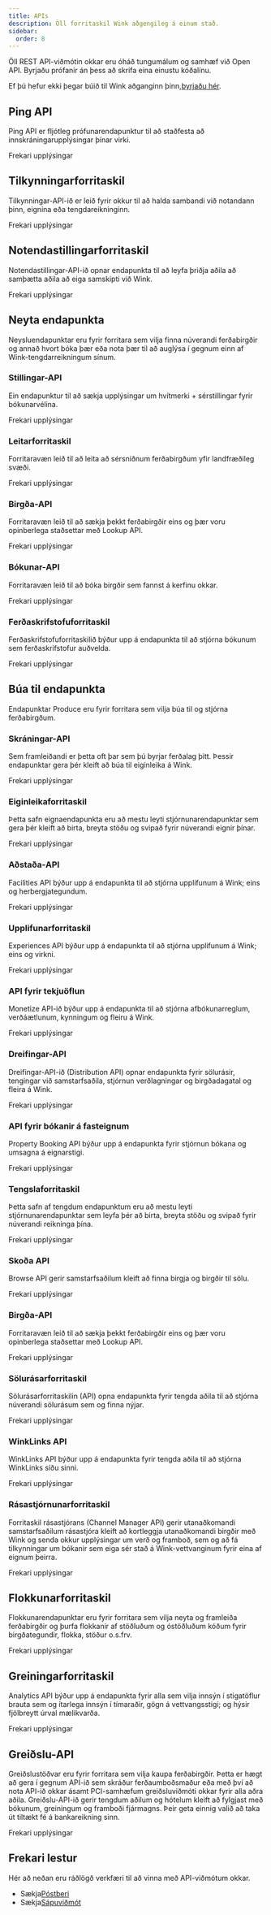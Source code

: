 ```yaml
---
title: APIs
description: Öll forritaskil Wink aðgengileg á einum stað.
sidebar:
  order: 8
---
```


Öll REST API-viðmótin okkar eru óháð tungumálum og samhæf við Open API. Byrjaðu prófanir án þess að skrifa eina einustu kóðalínu.

Ef þú hefur ekki þegar búið til Wink aðganginn þinn,[byrjaðu hér](/user/register).

## Ping API

Ping API er fljótleg prófunarendapunktur til að staðfesta að innskráningarupplýsingar þínar virki.

<LinkButton href="https://docs.wink.travel/ping" variant="secondary" icon="external" target="_blank">
  Frekari upplýsingar
</LinkButton>


## Tilkynningarforritaskil

Tilkynningar-API-ið er leið fyrir okkur til að halda sambandi við notandann þinn, eignina eða tengdareikninginn.

<LinkButton href="https://docs.wink.travel/notifications" variant="secondary" icon="external" target="_blank">
  Frekari upplýsingar
</LinkButton>


## Notendastillingarforritaskil

Notendastillingar-API-ið opnar endapunkta til að leyfa þriðja aðila að samþætta aðila að eiga samskipti við Wink.

<LinkButton href="https://docs.wink.travel/user-settings" variant="secondary" icon="external" target="_blank">
  Frekari upplýsingar
</LinkButton>


## Neyta endapunkta

Neysluendapunktar eru fyrir forritara sem vilja finna núverandi ferðabirgðir og annað hvort bóka þær eða nota þær til að auglýsa í gegnum einn af Wink-tengdarreikningum sínum.

### Stillingar-API

Ein endapunktur til að sækja upplýsingar um hvítmerki + sérstillingar fyrir bókunarvélina.

<LinkButton href="https://docs.wink.travel/engine-client" variant="secondary" icon="external" target="_blank">
  Frekari upplýsingar
</LinkButton>


### Leitarforritaskil

Forritaravæn leið til að leita að sérsniðnum ferðabirgðum yfir landfræðileg svæði.

<LinkButton href="https://docs.wink.travel/lookup" variant="secondary" icon="external" target="_blank">
  Frekari upplýsingar
</LinkButton>


### Birgða-API

Forritaravæn leið til að sækja þekkt ferðabirgðir eins og þær voru opinberlega staðsettar með Lookup API.

<LinkButton href="https://docs.wink.travel/inventory" variant="secondary" icon="external" target="_blank">
  Frekari upplýsingar
</LinkButton>


### Bókunar-API

Forritaravæn leið til að bóka birgðir sem fannst á kerfinu okkar.

<LinkButton href="https://docs.wink.travel/booking" variant="secondary" icon="external" target="_blank">
  Frekari upplýsingar
</LinkButton>


### Ferðaskrifstofuforritaskil

Ferðaskrifstofuforritaskilið býður upp á endapunkta til að stjórna bókunum sem ferðaskrifstofur auðvelda.

<LinkButton href="https://docs.wink.travel/travel-agent" variant="secondary" icon="external" target="_blank">
  Frekari upplýsingar
</LinkButton>


## Búa til endapunkta

Endapunktar Produce eru fyrir forritara sem vilja búa til og stjórna ferðabirgðum.

### Skráningar-API

Sem framleiðandi er þetta oft þar sem þú byrjar ferðalag þitt. Þessir endapunktar gera þér kleift að búa til eiginleika á Wink.

<LinkButton href="https://docs.wink.travel/extranet/property/register" variant="secondary" icon="external" target="_blank">
  Frekari upplýsingar
</LinkButton>


### Eiginleikaforritaskil

Þetta safn eignaendapunkta eru að mestu leyti stjórnunarendapunktar sem gera þér kleift að birta, breyta stöðu og svipað fyrir núverandi eignir þínar.

<LinkButton href="https://docs.wink.travel/extranet/property" variant="secondary" icon="external" target="_blank">
  Frekari upplýsingar
</LinkButton>


### Aðstaða-API

Facilities API býður upp á endapunkta til að stjórna upplifunum á Wink; eins og herbergjategundum.

<LinkButton href="https://docs.wink.travel/extranet/facilities" variant="secondary" icon="external" target="_blank">
  Frekari upplýsingar
</LinkButton>


### Upplifunarforritaskil

Experiences API býður upp á endapunkta til að stjórna upplifunum á Wink; eins og virkni.

<LinkButton href="https://docs.wink.travel/extranet/experiences" variant="secondary" icon="external" target="_blank">
  Frekari upplýsingar
</LinkButton>


### API fyrir tekjuöflun

Monetize API-ið býður upp á endapunkta til að stjórna afbókunarreglum, verðáætlunum, kynningum og fleiru á Wink.

<LinkButton href="https://docs.wink.travel/extranet/monetize" variant="secondary" icon="external" target="_blank">
  Frekari upplýsingar
</LinkButton>


### Dreifingar-API

Dreifingar-API-ið (Distribution API) opnar endapunkta fyrir sölurásir, tengingar við samstarfsaðila, stjórnun verðlagningar og birgðadagatal og fleira á Wink.

<LinkButton href="https://docs.wink.travel/extranet/distribution" variant="secondary" icon="external" target="_blank">
  Frekari upplýsingar
</LinkButton>


### API fyrir bókanir á fasteignum

Property Booking API býður upp á endapunkta fyrir stjórnun bókana og umsagna á eignarstigi.

<LinkButton href="https://docs.wink.travel/extranet/booking" variant="secondary" icon="external" target="_blank">
  Frekari upplýsingar
</LinkButton>


### Tengslaforritaskil

Þetta safn af tengdum endapunktum eru að mestu leyti stjórnunarendapunktar sem leyfa þér að birta, breyta stöðu og svipað fyrir núverandi reikninga þína.

<LinkButton href="https://docs.wink.travel/affiliate" variant="secondary" icon="external" target="_blank">
  Frekari upplýsingar
</LinkButton>


### Skoða API

Browse API gerir samstarfsaðilum kleift að finna birgja og birgðir til sölu.

<LinkButton href="https://docs.wink.travel/affiliate/browse" variant="secondary" icon="external" target="_blank">
  Frekari upplýsingar
</LinkButton>


### Birgða-API

Forritaravæn leið til að sækja þekkt ferðabirgðir eins og þær voru opinberlega staðsettar með Lookup API.

<LinkButton href="https://docs.wink.travel/affiliate/inventory" variant="secondary" icon="external" target="_blank">
  Frekari upplýsingar
</LinkButton>


### Sölurásarforritaskil

Sölurásarforritaskilin (API) opna endapunkta fyrir tengda aðila til að stjórna núverandi sölurásum sem og finna nýjar.

<LinkButton href="https://docs.wink.travel/affiliate/sales-channel" variant="secondary" icon="external" target="_blank">
  Frekari upplýsingar
</LinkButton>


### WinkLinks API

WinkLinks API býður upp á endapunkta fyrir tengda aðila til að stjórna WinkLinks síðu sinni.

<LinkButton href="https://docs.wink.travel/affiliate/winklinks" variant="secondary" icon="external" target="_blank">
  Frekari upplýsingar
</LinkButton>


### Rásastjórnunarforritaskil

Forritaskil rásastjórans (Channel Manager API) gerir utanaðkomandi samstarfsaðilum rásastjóra kleift að kortleggja utanaðkomandi birgðir með Wink og senda okkur upplýsingar um verð og framboð, sem og að fá tilkynningar um bókanir sem eiga sér stað á Wink-vettvanginum fyrir eina af eignum þeirra.

<LinkButton href="https://docs.wink.travel/channel-manager" variant="secondary" icon="external" target="_blank">
  Frekari upplýsingar
</LinkButton>


## Flokkunarforritaskil

Flokkunarendapunktar eru fyrir forritara sem vilja neyta og framleiða ferðabirgðir og þurfa flokkanir af stöðluðum og óstöðluðum kóðum fyrir birgðategundir, flokka, stöður o.s.frv.

<LinkButton href="https://docs.wink.travel/reference" variant="secondary" icon="external" target="_blank">
  Frekari upplýsingar
</LinkButton>


## Greiningarforritaskil

Analytics API býður upp á endapunkta fyrir alla sem vilja innsýn í stigatöflur brauta sem og ítarlega innsýn í tímaraðir, gögn á vettvangsstigi; og hýsir fjölbreytt úrval mælikvarða.

<LinkButton href="https://docs.wink.travel/analytics" variant="secondary" icon="external" target="_blank">
  Frekari upplýsingar
</LinkButton>


## Greiðslu-API

Greiðslustöðvar eru fyrir forritara sem vilja kaupa ferðabirgðir. Þetta er hægt að gera í gegnum API-ið sem skráður ferðaumboðsmaður eða með því að nota API-ið okkar ásamt PCI-samhæfum greiðsluviðmóti okkar fyrir alla aðra aðila.
Greiðslu-API-ið gerir tengdum aðilum og hótelum kleift að fylgjast með bókunum, greiningum og framboði fjármagns. Þeir geta einnig valið að taka út tiltækt fé á bankareikning sinn.

<LinkButton href="https://docs.wink.travel/payment" variant="secondary" icon="external" target="_blank">
  Frekari upplýsingar
</LinkButton>


## Frekari lestur

Hér að neðan eru ráðlögð verkfæri til að vinna með API-viðmótum okkar.

* Sækja[Póstberi](https://www.postman.com)
* Sækja[Sápuviðmót](https://www.soapui.org)

